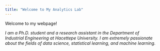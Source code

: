 ```yaml
---
title: "Welcome to My Analytics Lab"
---
```


Welcome to my webpage!

*I am a Ph.D. student and a research assistant in the Department of Industrial Engineering at Hacettepe University. I am extremely passionate about the fields of data science, statistical learning, and machine learning.*
